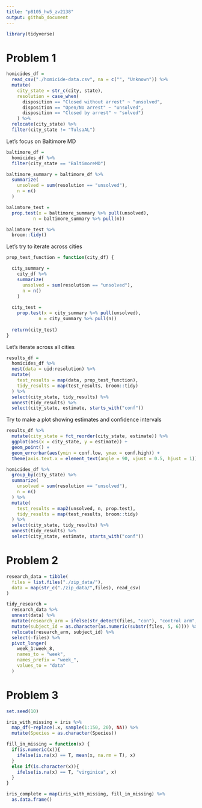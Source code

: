 ```yaml
---
title: "p8105_hw5_zv2138"
output: github_document
---
```


```r
library(tidyverse)
```

# Problem 1
```r
homicides_df = 
  read_csv("./homicide-data.csv", na = c("", "Unknown")) %>% 
  mutate(
    city_state = str_c(city, state),
    resolution = case_when(
      disposition == "Closed without arrest" ~ "unsolved",
      disposition == "Open/No arrest" ~ "unsolved",
      disposition == "Closed by arrest" ~ "solved")
    ) %>% 
  relocate(city_state) %>% 
  filter(city_state != "TulsaAL")
```

Let's focus on Baltimore MD 
```r
baltimore_df = 
  homicides_df %>% 
  filter(city_state == "BaltimoreMD")

baltimore_summary = baltimore_df %>% 
  summarize(
    unsolved = sum(resolution == "unsolved"),
    n = n()
  )

balimtore_test = 
  prop.test(x = baltimore_summary %>% pull(unsolved), 
          n = baltimore_summary %>% pull(n))

balimtore_test %>% 
  broom::tidy()
```

Let's try to iterate across cities
```r
prop_test_function = function(city_df) {

  city_summary = 
    city_df %>% 
    summarize(
      unsolved = sum(resolution == "unsolved"),
      n = n()
    )
  
  city_test = 
    prop.test(x = city_summary %>% pull(unsolved), 
            n = city_summary %>% pull(n))
  
  return(city_test)
}

```

Let's iterate across all cities
```r
results_df = 
  homicides_df %>% 
  nest(data = uid:resolution) %>% 
  mutate(
    test_results = map(data, prop_test_function),
    tidy_results = map(test_results, broom::tidy)
  ) %>% 
  select(city_state, tidy_results) %>% 
  unnest(tidy_results) %>% 
  select(city_state, estimate, starts_with("conf"))
```

Try to make a plot showing estimates and confidence intervals 
```r
results_df %>% 
  mutate(city_state = fct_reorder(city_state, estimate)) %>% 
  ggplot(aes(x = city_state, y = estimate)) +
  geom_point() +
  geom_errorbar(aes(ymin = conf.low, ymax = conf.high)) + 
  theme(axis.text.x = element_text(angle = 90, vjust = 0.5, hjust = 1))
```

```r
homicides_df %>% 
  group_by(city_state) %>% 
  summarize(
    unsolved = sum(resolution == "unsolved"),
    n = n()
  ) %>% 
  mutate(
    test_results = map2(unsolved, n, prop.test), 
    tidy_results = map(test_results, broom::tidy)
  ) %>% 
  select(city_state, tidy_results) %>% 
  unnest(tidy_results) %>% 
  select(city_state, estimate, starts_with("conf"))

```

# Problem 2
```r
research_data = tibble(
  files = list.files("./zip_data/"),
  data = map(str_c("./zip_data/",files), read_csv)
)

tidy_research = 
  research_data %>% 
  unnest(data) %>% 
  mutate(research_arm = ifelse(str_detect(files, "con"), "control arm", "experimental arm")) %>% 
  mutate(subject_id = as.character(as.numeric(substr(files, 5, 6)))) %>% 
  relocate(research_arm, subject_id) %>% 
  select(-files) %>% 
  pivot_longer(
    week_1:week_8,
    names_to = "week",
    names_prefix = "week_",
    values_to = "data"
  )

```

# Problem 3
```r
set.seed(10)

iris_with_missing = iris %>% 
  map_df(~replace(.x, sample(1:150, 20), NA)) %>%
  mutate(Species = as.character(Species))
```

```r
fill_in_missing = function(x) {
  if(is.numeric(x)){
    ifelse(is.na(x) == T, mean(x, na.rm = T), x)
  }
  else if(is.character(x)){
    ifelse(is.na(x) == T, "virginica", x)
  }
}

iris_complete = map(iris_with_missing, fill_in_missing) %>% 
  as.data.frame()
```

